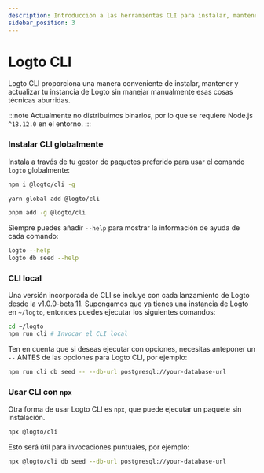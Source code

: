 ```yaml
---
description: Introducción a las herramientas CLI para instalar, mantener y actualizar tu instancia de Logto sin manejar manualmente esas cosas técnicas aburridas.
sidebar_position: 3
---
```



# Logto CLI

Logto CLI proporciona una manera conveniente de instalar, mantener y actualizar tu instancia de Logto sin manejar manualmente esas cosas técnicas aburridas.

:::note
Actualmente no distribuimos binarios, por lo que se requiere Node.js `^18.12.0` en el entorno.
:::

### Instalar CLI globalmente

Instala a través de tu gestor de paquetes preferido para usar el comando `logto` globalmente:

<Tabs>

  <TabItem value="npm" label="npm">

```bash
npm i @logto/cli -g
```

  </TabItem>
  <TabItem value="yarn" label="Yarn">

```bash
yarn global add @logto/cli
```

  </TabItem>
  <TabItem value="pnpm" label="pnpm">

```bash
pnpm add -g @logto/cli
```

  </TabItem>

</Tabs>

Siempre puedes añadir `--help` para mostrar la información de ayuda de cada comando:

```bash
logto --help
logto db seed --help
```

### CLI local

Una versión incorporada de CLI se incluye con cada lanzamiento de Logto desde la v1.0.0-beta.11. Supongamos que ya tienes una instancia de Logto en `~/logto`, entonces puedes ejecutar los siguientes comandos:

```bash
cd ~/logto
npm run cli # Invocar el CLI local
```

Ten en cuenta que si deseas ejecutar con opciones, necesitas anteponer un `--` ANTES de las opciones para Logto CLI, por ejemplo:

```bash
npm run cli db seed -- --db-url postgresql://your-database-url
```

### Usar CLI con `npx`

Otra forma de usar Logto CLI es `npx`, que puede ejecutar un paquete sin instalación.

```bash
npx @logto/cli
```

Esto será útil para invocaciones puntuales, por ejemplo:

```bash
npx @logto/cli db seed --db-url postgresql://your-database-url
```
